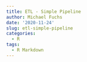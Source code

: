 ```yaml
---
title: ETL - Simple Pipeline
author: Michael Fuchs
date: '2020-11-24'
slug: etl-simple-pipeline
categories:
  - R
tags:
  - R Markdown
---
```

